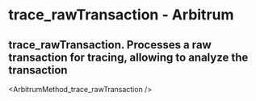 # trace_rawTransaction  - Arbitrum

## trace_rawTransaction. Processes a raw transaction for tracing, allowing to analyze the transaction


<ArbitrumMethod_trace_rawTransaction />
